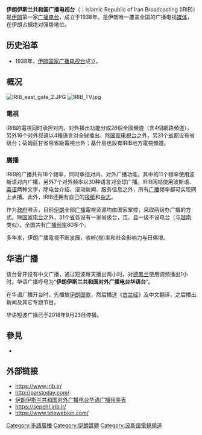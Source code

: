 {{Infobox broadcasting network
| name = 伊朗伊斯兰共和国广播电视台<br/><small>{{lang|fa|سازمان صدا و سیمای جمهوری اسلامی ایران}}
| country = {{IRN}}
| website = https://www.irib.ir/
}}

'''伊朗伊斯兰共和国广播电视台'''（{{lang-fa|'''سازمان صدا و سیمای جمهوری اسلامی ایران'''}}；Islamic Republic of Iran Broadcasting (IRIB)）是[[伊朗|伊朗]]第一家[[广播电台|广播电台]]，成立于1938年。是伊朗唯一覆盖全国的广播电视[[媒体|媒体]]，在伊朗占据绝对强势地位。

== 历史沿革 ==
* 1938年，[[伊朗国家广播电视台|伊朗国家广播电视台]]成立。

== 概况 ==
[[File:IRIB_east_gate_2.JPG|right]]
[[File:IRIB_TV.jpg|right]]

===電視===
IRIB的電視同时承担对内、对外播出功能分成26個全國頻道（含4個網路頻道），另外16个对外频道以4種语言对全球播出。除[[国家电視台|国家电視台]]之外，另31个[[省|省]]都设有省级台；荷姆茲甘省除省級電視台外；基什島也設有IRIB地方電視頻道。

===廣播===
IRIB的广播共有18个频率，同时承担对内、对外广播功能，其中的11个频率使用波斯语对内广播，另外7个对外频率以30种语言对全球广播。IRIB网站使用波斯语、[[英语|英语]]两种文字，除电台介绍、滚动新闻、服务信息之外，所有[[广播|广播]]频率都可实现网上点播。此外，IRIB还拥有自己的[[报纸|报纸]]和[[杂志|杂志]]。

作为[[政府|政府]]喉舌，目前[[伊朗|伊朗]]全部[[广播|广播]]電視资源均由国家掌控，采取两级办广播的方式。除[[国家电台|国家电台]]之外，31个[[省|省]]各设有一家省级台，[[市|市]]、[[县|县]]一级不设电台（与[[越南|越南]]类似）。全国共有[[广播频率|广播频率]]80多个。

多年来，伊朗广播電視不断发展，收听(視)率和社会影响力与日俱增。

== 华语广播 ==
该台曾开设有中文广播，通过短波每天播出两小时。对[[德黑兰|德黑兰]]使用调频播出1小时。华语广播呼号为“'''伊朗伊斯兰共和国对外广播电台华语台'''”。

在华语广播开台时，先播放[[伊朗国歌|伊朗国歌]]，然后播送《[[古兰经|古兰经]]》及中文翻译，之后播出新闻及其它专题节目。

华语短波广播已于2018年9月23日停播。

==參見==
*{{le|伊朗阿蘭新聞網|Al-Alam News Network}}

== 外部链接 ==
* https://www.irib.ir/ {{Wayback|url=https://www.irib.ir/ |date=20210216134720 }}{{fa}}
* http://parstoday.com/ {{Wayback|url=http://parstoday.com/ |date=20190325045832 }}
* [https://web.archive.org/web/20140701074812/http://chinese.irib.ir/2010-07-31-13-09-22/2010-07-24-06-56-02 伊朗伊斯兰共和国对外广播电台华语广播频率表]{{zh-cn}}
*https://sepehr.irib.ir/ {{Wayback|url=https://sepehr.irib.ir/ |date=20210215002744 }}{{fa}}
*https://www.telewebion.com/ {{Wayback|url=https://www.telewebion.com/ |date=20210217011414 }}{{fa}}
{{歐洲廣播聯盟成員}}
{{国际广播电台}}

[[Category:多語廣播|Category:多語廣播]]
[[Category:伊朗媒體|Category:伊朗媒體]]
[[Category:波斯語電視頻道|Category:波斯語電視頻道]]